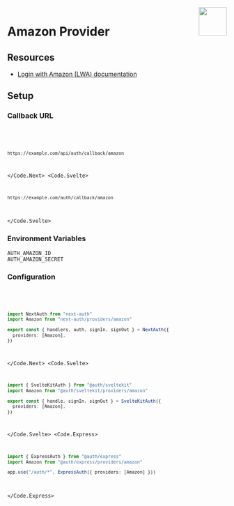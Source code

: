 
<img align="right" src="/img/providers/amazon.svg" width="64" height="65" />

# Amazon Provider

## Resources

- [Login with Amazon (LWA) documentation](https://developer.amazon.com/docs/login-with-amazon/documentation-overview.html)

## Setup

### Callback URL

<Code>
  <Code.Next>

```bash
https://example.com/api/auth/callback/amazon
```

  </Code.Next>
  <Code.Svelte>

```bash
https://example.com/auth/callback/amazon
```

  </Code.Svelte>
</Code>

### Environment Variables

```
AUTH_AMAZON_ID
AUTH_AMAZON_SECRET
```

### Configuration

<Code>
  <Code.Next>

```ts filename="@/auth.ts"
import NextAuth from "next-auth"
import Amazon from "next-auth/providers/amazon"

export const { handlers, auth, signIn, signOut } = NextAuth({
  providers: [Amazon],
})
```

  </Code.Next>
  <Code.Svelte>

```ts filename="/src/auth.ts"
import { SvelteKitAuth } from "@auth/sveltekit"
import Amazon from "@auth/sveltekit/providers/amazon"

export const { handle, signIn, signOut } = SvelteKitAuth({
  providers: [Amazon],
})
```

  </Code.Svelte>
  <Code.Express>

```ts filename="/src/app.ts"
import { ExpressAuth } from "@auth/express"
import Amazon from "@auth/express/providers/amazon"

app.use("/auth/*", ExpressAuth({ providers: [Amazon] }))
```

  </Code.Express>
</Code>
